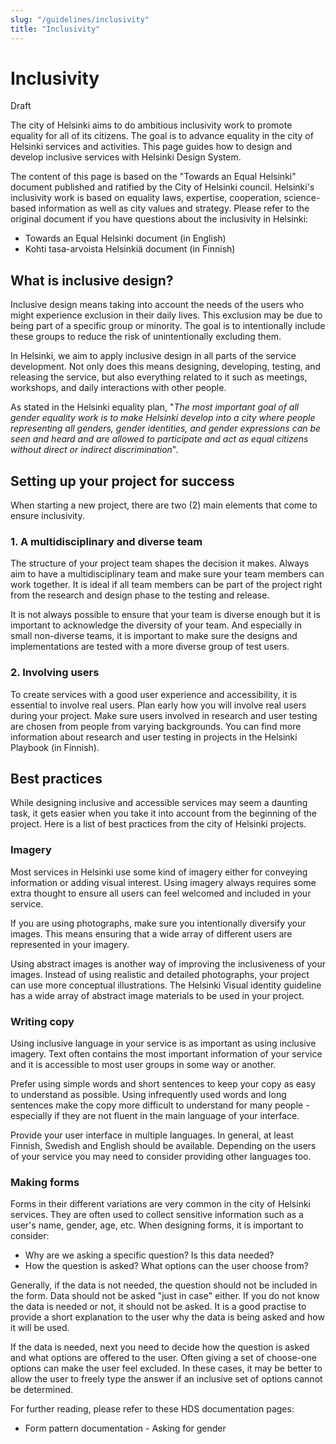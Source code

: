 ```yaml
---
slug: "/guidelines/inclusivity"
title: "Inclusivity"
---
```



# Inclusivity
<StatusLabel type="alert">Draft</StatusLabel>

<LeadParagraph>
  The city of Helsinki aims to do ambitious inclusivity work to promote equality for all of its citizens. The goal is to advance equality in the city of Helsinki services and activities. This page guides how to design and develop inclusive services with Helsinki Design System.
</LeadParagraph>

The content of this page is based on the "Towards an Equal Helsinki" document published and ratified by the City of Helsinki council. Helsinki's inclusivity work is based on equality laws, expertise, cooperation, science-based information as well as city values and strategy. Please refer to the original document if you have questions about the inclusivity in Helsinki:
- <Link size="M" href="https://hel.fi/static/liitteet-2019/Kaupunginkanslia/Tasa-arvo/plan-for-promoting-gender-equality-helsinki.pdf" external>Towards an Equal Helsinki document (in English)</Link>
- <Link size="M" href="https://www.hel.fi/static/liitteet-2019/Kaupunginkanslia/Tasa-arvo/palveluiden-tasa-arvo-suunnitelma-helsinki-2019-2021.pdf" external>Kohti tasa-arvoista Helsinkiä document (in Finnish)</Link>

## What is inclusive design?
Inclusive design means taking into account the needs of the users who might experience exclusion in their daily lives. This exclusion may be due to being part of a specific group or minority. The goal is to intentionally include these groups to reduce the risk of unintentionally excluding them.

In Helsinki, we aim to apply inclusive design in all parts of the service development. Not only does this means designing, developing, testing, and releasing the service, but also everything related to it such as meetings, workshops, and daily interactions with other people. 

As stated in the Helsinki equality plan, "_The most important goal of all gender equality work is to make Helsinki develop into a city where people representing all genders, gender identities, and gender expressions can be seen and heard and are allowed to participate and act as equal citizens without direct or indirect discrimination_". 

## Setting up your project for success
When starting a new project, there are two (2) main elements that come to ensure inclusivity. 

### 1. A multidisciplinary and diverse team
The structure of your project team shapes the decision it makes. Always aim to have a multidisciplinary team and make sure your team members can work together. It is ideal if all team members can be part of the project right from the research and design phase to the testing and release.

It is not always possible to ensure that your team is diverse enough but it is important to acknowledge the diversity of your team. And especially in small non-diverse teams, it is important to make sure the designs and implementations are tested with a more diverse group of test users.

### 2. Involving users
To create services with a good user experience and accessibility, it is essential to involve real users. Plan early how you will involve real users during your project. Make sure users involved in research and user testing are chosen from people from varying backgrounds. You can find more information about research and user testing in projects in the <Link size="M" href="https://pelikirja.hel.fi/" external>Helsinki Playbook (in Finnish)</Link>.

## Best practices
While designing inclusive and accessible services may seem a daunting task, it gets easier when you take it into account from the beginning of the project. Here is a list of best practices from the city of Helsinki projects.

### Imagery
Most services in Helsinki use some kind of imagery either for conveying information or adding visual interest. Using imagery always requires some extra thought to ensure all users can feel welcomed and included in your service.

If you are using photographs, make sure you intentionally diversify your images. This means ensuring that a wide array of different users are represented in your imagery.

<p>Using abstract images is another way of improving the inclusiveness of your images. Instead of using realistic and detailed photographs, your project can use more conceptual illustrations. <Link size="M" href="https://brand.hel.fi/kuvitusohjeisto/" external>The Helsinki Visual identity guideline</Link> has a wide array of abstract image materials to be used in your project.</p>

### Writing copy
Using inclusive language in your service is as important as using inclusive imagery. Text often contains the most important information of your service and it is accessible to most user groups in some way or another. 

Prefer using simple words and short sentences to keep your copy as easy to understand as possible. Using infrequently used words and long sentences make the copy more difficult to understand for many people - especially if they are not fluent in the main language of your interface.

Provide your user interface in multiple languages. In general, at least Finnish, Swedish and English should be available. Depending on the users of your service you may need to consider providing other languages too.

### Making forms
Forms in their different variations are very common in the city of Helsinki services. They are often used to collect sensitive information such as a user's name, gender, age, etc. When designing forms, it is important to consider:

- Why are we asking a specific question? Is this data needed?
- How the question is asked? What options can the user choose from?

Generally, if the data is not needed, the question should not be included in the form. Data should not be asked "just in case" either. If you do not know the data is needed or not, it should not be asked. It is a good practise to provide a short explanation to the user why the data is being asked and how it will be used.

If the data is needed, next you need to decide how the question is asked and what options are offered to the user. Often giving a set of choose-one options can make the user feel excluded. In these cases, it may be better to allow the user to freely type the answer if an inclusive set of options cannot be determined.

For further reading, please refer to these HDS documentation pages:
- <Link size="M" href="/patterns/forms#asking-for-gender">Form pattern documentation - Asking for gender</Link>
